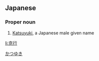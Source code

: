 ==Japanese==
{{ja-kanjitab|克|行}}

===Proper noun===
{{ja-pos|proper|かつゆき}}

# [[Katsuyuki]], a Japanese male given name

[[Category:Japanese male given names|かつゆき]]

[[li:克行]]